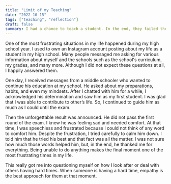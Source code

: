 ```yaml
---
title: "Limit of my Teaching"
date: "2022-10-15"
tags: ["teaching", "reflection"]
draft: false
summary: I had a chance to teach a student. In the end, they failed the exam. I learnt a lot from the experience
---
```


One of the most frustrating situations in my life happened during my high school year. I used to own an Instagram account posting about my life as a student in my high school. Many people messaged me asking for various information about myself and the schools such as the school's curriculum, my grades, and many more. Although I did not expect these questions at all, I happily answered them.

One day, I received messages from a middle schooler who wanted to continue his education at my school. He asked about my preparations, habits, and even my mindsets. After I chatted with him for a while, I acknowledged his determination and saw him as my first student. I was glad that I was able to contribute to other’s life. So, I continued to guide him as much as I could until the exam.

Then the unforgettable result was announced. He did not pass the first round of the exam. I knew he was feeling sad and needed comfort. At that time, I was speechless and frustrated because I could not think of any word to comfort him. Despite the frustration, I tried carefully to calm him down. I told him that he tried his best and that fact was all the matter. I was not sure how much those words helped him, but, in the end, he thanked me for everything. Being unable to do anything makes the final moment one of the most frustrating times in my life.

This really got me into questioning myself on how I look after or deal with others having hard times. When someone is having a hard time, empathy is the best approach for them at that moment.
